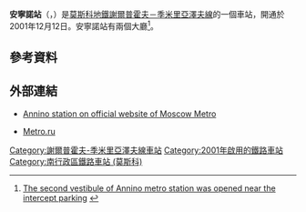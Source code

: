 {{Infobox station
|name          = 安寧諾
|native_name   = Аннино
|native_name_lang=ru
|type          = [[莫斯科地鐵|莫斯科地鐵]]車站
|image         = Annino station.jpg
|image_size    = 
|image_caption = 
|address       = [[南行政區_(莫斯科)|南行政區]]{{link-en|切爾坦諾沃南區|Chertanovo Yuzhnoye District}}
|borough       = [[莫斯科|莫斯科]]
|country       = [[俄羅斯|俄羅斯]]
|coordinates   = {{coord|55.5828|37.5966|display=inline,title}}
|line          = {{MOSMETRO-bull|9|text=1}}
|other         = '''[[巴士|巴士]]'''：м95、е99、с916、с919、с962、с986、с997、н8
|structure     = 淺層{{link-en|單拱門車站|single-vault station}}
|platform      = 1個[[島式月台|島式月台]]
|depth         = 9公尺
|levels        = 1層
|tracks        = 2條
|parking       = 是
|opened        = {{start date and age|df=yes|2001|12|12}}
|closed        = 
|rebuilt       = 
|ADA           = 
|code          = 163
|owned         = 莫斯科地鐵
|zone          = 
|former        = 
|passengers    = 
|pass_year     = 
|pass_percent  = 
|pass_system   = 
|mpassengers   = 
|services      = 
|map_type      = Moscow Ring Road
|AlternativeMap= Moscow map MKAD grayscale.png
|map_overlay   = Moscow metro map including line 14.svg
|map_caption   = 
|route_map     = 
|map_state     = collapsed
}}
'''安寧諾站'''（{{lang-rus|А́ннино|Annino}}，{{IPA-ru|ˈanʲnʲɪnə|IPA}}）是[[莫斯科地鐵|莫斯科地鐵]][[謝爾普霍夫－季米里亞澤夫線|謝爾普霍夫－季米里亞澤夫線]]的一個車站，開通於2001年12月12日。安寧諾站有兩個大廳<ref>[http://www.interfax.ru/realty/realtyinf.asp?sec=1461&id=250767 The second vestibule of Annino metro station was opened near the intercept parking] {{Webarchive|url=https://archive.is/20130416233325/http://www.interfax.ru/realty/realtyinf.asp?sec=1461&id=250767 |date=2013-04-16 }}{{ru icon}}</ref>。

== 參考資料 ==
{{reflist}}
== 外部連結 ==
{{Commons|Annino (Moscow Metro)|Annino (Moscow Metro)}}
*{{ru icon}} [https://web.archive.org/web/20101013123007/http://old.mosmetro.ru/pages/page_6.php?id_page=297 Annino station on official website of Moscow Metro]
*{{ru icon}} [http://metro.ru/stations/serpukhovsko-timiryazevskaya/annino/ Metro.ru] {{Wayback|url=http://metro.ru/stations/serpukhovsko-timiryazevskaya/annino/ |date=20200429223222 }}
{{謝爾普霍夫－季米里亞澤夫線}}
[[Category:謝爾普霍夫-季米里亞澤夫線車站|Category:謝爾普霍夫-季米里亞澤夫線車站]]
[[Category:2001年啟用的鐵路車站|Category:2001年啟用的鐵路車站]]
[[Category:南行政區鐵路車站_(莫斯科)|Category:南行政區鐵路車站 (莫斯科)]]